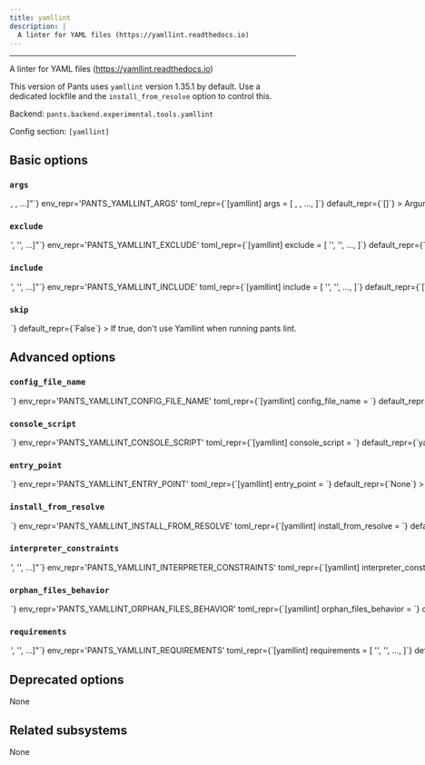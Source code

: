 ```yaml
---
title: yamllint
description: |
  A linter for YAML files (https://yamllint.readthedocs.io)
---
```



---

A linter for YAML files (https://yamllint.readthedocs.io)

This version of Pants uses `yamllint` version 1.35.1 by default. Use a dedicated lockfile and the `install_from_resolve` option to control this.

Backend: <span className="color--primary">`pants.backend.experimental.tools.yamllint`</span>

Config section: <span className="color--primary">`[yamllint]`</span>

<span className={styles.options}>

## Basic options

### `args`

<Option
  cli_repr={`--yamllint-args="[<shell_str>, <shell_str>, ...]"`}
  env_repr='PANTS_YAMLLINT_ARGS'
  toml_repr={`[yamllint]
args = [
    <shell_str>,
    <shell_str>,
    ...,
]`}
  default_repr={`[]`}
>

Arguments to pass directly to Yamllint, e.g. `--yamllint-args='-d relaxed'`.

</Option>

### `exclude`

<Option
  cli_repr={`--yamllint-exclude="['<str>', '<str>', ...]"`}
  env_repr='PANTS_YAMLLINT_EXCLUDE'
  toml_repr={`[yamllint]
exclude = [
    '<str>',
    '<str>',
    ...,
]`}
  default_repr={`[]`}
>

Glob for which YAML files to exclude from linting.

</Option>

### `include`

<Option
  cli_repr={`--yamllint-include="['<str>', '<str>', ...]"`}
  env_repr='PANTS_YAMLLINT_INCLUDE'
  toml_repr={`[yamllint]
include = [
    '<str>',
    '<str>',
    ...,
]`}
  default_repr={`[\n  "**/*.yml",\n  "**/*.yaml"\n]`}
>

Glob for which YAML files to lint.

</Option>

### `skip`

<Option
  cli_repr={`--[no-]yamllint-skip`}
  env_repr='PANTS_YAMLLINT_SKIP'
  toml_repr={`[yamllint]
skip = <bool>`}
  default_repr={`False`}
>

If true, don&#x27;t use Yamllint when running `pants lint`.

</Option>

## Advanced options

### `config_file_name`

<Option
  cli_repr={`--yamllint-config-file-name=<str>`}
  env_repr='PANTS_YAMLLINT_CONFIG_FILE_NAME'
  toml_repr={`[yamllint]
config_file_name = <str>`}
  default_repr={`.yamllint`}
>

Name of a config file understood by yamllint (https://yamllint.readthedocs.io/en/stable/configuration.html). The plugin will search the ancestors of each directory in which YAML files are found for a config file of this name.

</Option>

### `console_script`

<Option
  cli_repr={`--yamllint-console-script=<str>`}
  env_repr='PANTS_YAMLLINT_CONSOLE_SCRIPT'
  toml_repr={`[yamllint]
console_script = <str>`}
  default_repr={`yamllint`}
>

The console script for the tool. Using this option is generally preferable to (and mutually exclusive with) specifying an `--entry-point` since console script names have a higher expectation of staying stable across releases of the tool. Usually, you will not want to change this from the default.

</Option>

### `entry_point`

<Option
  cli_repr={`--yamllint-entry-point=<str>`}
  env_repr='PANTS_YAMLLINT_ENTRY_POINT'
  toml_repr={`[yamllint]
entry_point = <str>`}
  default_repr={`None`}
>

The entry point for the tool. Generally you only want to use this option if the tool does not offer a `--console-script` (which this option is mutually exclusive with). Usually, you will not want to change this from the default.

</Option>

### `install_from_resolve`

<Option
  cli_repr={`--yamllint-install-from-resolve=<str>`}
  env_repr='PANTS_YAMLLINT_INSTALL_FROM_RESOLVE'
  toml_repr={`[yamllint]
install_from_resolve = <str>`}
  default_repr={`None`}
>

If specified, install the tool using the lockfile for this named resolve.

This resolve must be defined in `[python].resolves`, as described in https://www.pantsbuild.org/2.25/docs/python/overview/lockfiles#lockfiles-for-tools.

The resolve&#x27;s entire lockfile will be installed, unless specific requirements are listed via the `requirements` option, in which case only those requirements will be installed. This is useful if you don&#x27;t want to invalidate the tool&#x27;s outputs when the resolve incurs changes to unrelated requirements.

If unspecified, and the `lockfile` option is unset, the tool will be installed using the default lockfile shipped with Pants, which uses `yamllint` version 1.35.1.

If unspecified, and the `lockfile` option is set, the tool will use the custom `yamllint` &#x22;tool lockfile&#x22; generated from the `version` and `extra_requirements` options. But note that this mechanism is deprecated.

</Option>

### `interpreter_constraints`

<Option
  cli_repr={`--yamllint-interpreter-constraints="['<str>', '<str>', ...]"`}
  env_repr='PANTS_YAMLLINT_INTERPRETER_CONSTRAINTS'
  toml_repr={`[yamllint]
interpreter_constraints = [
    '<str>',
    '<str>',
    ...,
]`}
  default_repr={`[\n  "CPython>=3.8,<4"\n]`}
>

Python interpreter constraints for this tool.

</Option>

### `orphan_files_behavior`

<Option
  cli_repr={`--yamllint-orphan-files-behavior=<OrphanFilepathConfigBehavior>`}
  env_repr='PANTS_YAMLLINT_ORPHAN_FILES_BEHAVIOR'
  toml_repr={`[yamllint]
orphan_files_behavior = <OrphanFilepathConfigBehavior>`}
  one_of='ignore, error, warn'
  default_repr={`ignore`}
>

Whether to ignore, error or show a warning when files are found that are not covered by the config file provided in `[yamllint].config_file_name` setting.

</Option>

### `requirements`

<Option
  cli_repr={`--yamllint-requirements="['<str>', '<str>', ...]"`}
  env_repr='PANTS_YAMLLINT_REQUIREMENTS'
  toml_repr={`[yamllint]
requirements = [
    '<str>',
    '<str>',
    ...,
]`}
  default_repr={`[]`}
>

If `install_from_resolve` is specified, install these requirements, at the versions provided by the specified resolve&#x27;s lockfile.

Values can be pip-style requirements (e.g., `tool` or `tool==1.2.3` or `tool>=1.2.3`), or addresses of `python_requirement` targets (or targets that generate or depend on `python_requirement` targets). Make sure to use the `//` prefix to refer to targets using their full address from the root (e.g. `//3rdparty/python:tool`). This is necessary to distinguish address specs from local or VCS requirements.

The lockfile will be validated against the requirements - if a lockfile doesn&#x27;t provide the requirement (at a suitable version, if the requirement specifies version constraints) Pants will error.

If unspecified, install the entire lockfile.

</Option>

## Deprecated options

None

## Related subsystems

None

</span>
